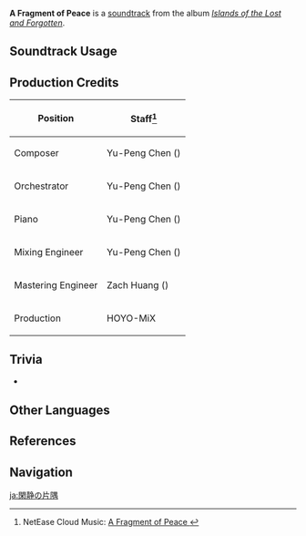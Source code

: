{{Soundtrack Infobox
|image          = Islands of the Lost and Forgotten.png
|album          = Islands of the Lost and Forgotten
|disc           = 1
|number         = 15
|featured       =
|featured2      =
|featured3      =
|featured_disc  =
|featured_disc2 =
|featured_disc3 =
|youtube_id     = I2sqXLKIUMs
|youtube_time   = 1
|spotify_id     = 1qJEaVrFzH5VWpQhkDqm3L
|previous       = Desire for Calm
|next           = Slumbering Land of Neko
}}
'''A Fragment of Peace''' is a [[soundtrack]] from the album ''[[Islands of the Lost and Forgotten]]''.

==Soundtrack Usage==
{{Soundtrack Usage
|quest    = 
|location = Asase Shrine
|domain   = 
}}

==Production Credits==
{| class="wikitable"
! Position
! Staff<ref>NetEase Cloud Music: [https://music.163.com/#/song?id=1937114186 A Fragment of Peace {{zh|宁然一隅}}]</ref>
|-
! Composer
| Yu-Peng Chen ({{zh|陈致逸}})
|-
! Orchestrator
| Yu-Peng Chen ({{zh|陈致逸}})
|-
! Piano
| Yu-Peng Chen ({{zh|陈致逸}})
|-
! Mixing Engineer
| Yu-Peng Chen ({{zh|陈致逸}})
|-
! Mastering Engineer
| Zach Huang ({{zh|黄巍}})
|-
! Production
| HOYO-MiX
|}
<!--
==Gallery==
<gallery>
Genshin Impact EP - Strolling Beneath a Moon Awaiting Spring
</gallery>
-->

==Trivia==
* {{Transclude|Desire for Calm|AsaseShrineTheme|section=1}}

==Other Languages==
{{Other Languages
|en      = A Fragment of Peace
|zhs     = 宁然一隅
|zhs_rm  = Níng Rán Yīyú
|zhs_tl  = 
|ja      = 閑静の片隅
|ja_rm   = Kansei no Katasumi
|ja_tl   = A Peaceful Nook
}}

==References==
{{Reflist}}

==Navigation==
{{Soundtrack Navbox|Islands of the Lost and Forgotten}}

[[ja:閑静の片隅]]